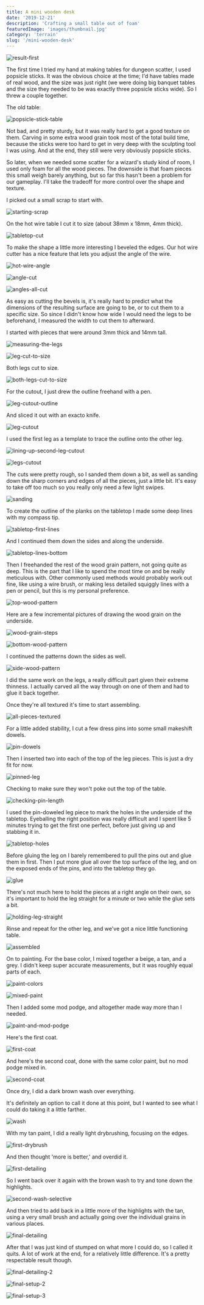 ```yaml
---
title: A mini wooden desk
date: '2019-12-21'
description: 'Crafting a small table out of foam'
featuredImage: 'images/thumbnail.jpg'
category: 'terrain'
slug: '/mini-wooden-desk'
---
```


![result-first](images/result-first.jpg)

The first time I tried my hand at making tables for dungeon scatter, I used popsicle sticks. It was the obvious choice at the time; I'd have tables made of real wood, and the size was just right (we were doing big banquet tables and the size they needed to be was exactly three popsicle sticks wide). So I threw a couple together.

The old table:

![popsicle-stick-table](images/popsicle-stick-table.jpg)

Not bad, and pretty sturdy, but it was really hard to get a good texture on them. Carving in some extra wood grain took most of the total build time, because the sticks were too hard to get in very deep with the sculpting tool I was using. And at the end, they still were very obviously popsicle sticks.

So later, when we needed some scatter for a wizard's study kind of room, I used only foam for all the wood pieces. The downside is that foam pieces this small weigh barely anything, but so far this hasn't been a problem for our gameplay. I'll take the tradeoff for more control over the shape and texture.

I picked out a small scrap to start with.

![starting-scrap](images/starting-scrap.jpg)

On the hot wire table I cut it to size (about 38mm x 18mm, 4mm thick).

![tabletop-cut](images/tabletop-cut.jpg)

To make the shape a little more interesting I beveled the edges. Our hot wire cutter has a nice feature that lets you adjust the angle of the wire.

![hot-wire-angle](images/hot-wire-angle.jpg)

![angle-cut](images/angle-cut.jpg)

![angles-all-cut](images/angles-all-cut.jpg)

As easy as cutting the bevels is, it's really hard to predict what the dimensions of the resulting surface are going to be, or to cut them to a specific size. So since I didn't know how wide I would need the legs to be beforehand, I measured the width to cut them to afterward.

I started with pieces that were around 3mm thick and 14mm tall.

![measuring-the-legs](images/measuring-the-legs.jpg)

![leg-cut-to-size](images/leg-cut-to-size.jpg)

Both legs cut to size.

![both-legs-cut-to-size](images/both-legs-cut-to-size.jpg)

For the cutout, I just drew the outline freehand with a pen.

![leg-cutout-outline](images/leg-cutout-outline.jpg)

And sliced it out with an exacto knife.

![leg-cutout](images/leg-cutout.jpg)

I used the first leg as a template to trace the outline onto the other leg.

![lining-up-second-leg-cutout](images/lining-up-second-leg-cutout.jpg)

![legs-cutout](images/legs-cutout.jpg)

The cuts were pretty rough, so I sanded them down a bit, as well as sanding down the sharp corners and edges of all the pieces, just a little bit. It's easy to take off too much so you really only need a few light swipes.

![sanding](images/sanding.jpg)

To create the outline of the planks on the tabletop I made some deep lines with my compass tip.

![tabletop-first-lines](images/tabletop-first-lines.jpg)

And I continued them down the sides and along the underside.

![tabletop-lines-bottom](images/tabletop-lines-bottom.jpg)

Then I freehanded the rest of the wood grain pattern, not going quite as deep. This is the part that I like to spend the most time on and be really meticulous with. Other commonly used methods would probably work out fine, like using a wire brush, or making less detailed squiggly lines with a pen or pencil, but this is my personal preference.

![top-wood-pattern](images/top-wood-pattern.jpg)

Here are a few incremental pictures of drawing the wood grain on the underside.

![wood-grain-steps](images/wood-grain-steps.jpg)

![bottom-wood-pattern](images/bottom-wood-pattern.jpg)

I continued the patterns down the sides as well.

![side-wood-pattern](images/side-wood-pattern.jpg)

I did the same work on the legs, a really difficult part given their extreme thinness. I actually carved all the way through on one of them and had to glue it back together.

Once they're all textured it's time to start assembling.

![all-pieces-textured](images/all-pieces-textured.jpg)

For a little added stability, I cut a few dress pins into some small makeshift dowels.

![pin-dowels](images/pin-dowels.jpg)

Then I inserted two into each of the top of the leg pieces. This is just a dry fit for now.

![pinned-leg](images/pinned-leg.jpg)

Checking to make sure they won't poke out the top of the table.

![checking-pin-length](images/checking-pin-length.jpg)

I used the pin-doweled leg piece to mark the holes in the underside of the tabletop. Eyeballing the right position was really difficult and I spent like 5 minutes trying to get the first one perfect, before just giving up and stabbing it in.

![tabletop-holes](images/tabletop-holes.jpg)

Before gluing the leg on I barely remembered to pull the pins out and glue them in first. Then I put more glue all over the top surface of the leg, and on the exposed ends of the pins, and into the tabletop they go.

![glue](images/glue.jpg)

There's not much here to hold the pieces at a right angle on their own, so it's important to hold the leg straight for a minute or two while the glue sets a bit.

![holding-leg-straight](images/holding-leg-straight.jpg)

Rinse and repeat for the other leg, and we've got a nice little functioning table.

![assembled](images/assembled.jpg)

On to painting. For the base color, I mixed together a beige, a tan, and a grey. I didn't keep super accurate measurements, but it was roughly equal parts of each.

![paint-colors](images/paint-colors.jpg)

![mixed-paint](images/mixed-paint.jpg)

Then I added some mod podge, and altogether made way more than I needed.

![paint-and-mod-podge](images/paint-and-mod-podge.jpg)

Here's the first coat.

![first-coat](images/first-coat.jpg)

And here's the second coat, done with the same color paint, but no mod podge mixed in.

![second-coat](images/second-coat.jpg)

Once dry, I did a dark brown wash over everything.

It's definitely an option to call it done at this point, but I wanted to see what I could do taking it a little farther.

![wash](images/wash.jpg)

With my tan paint, I did a really light drybrushing, focusing on the edges.

![first-drybrush](images/first-drybrush.jpg)

And then thought 'more is better,' and overdid it.

![first-detailing](images/first-detailing.jpg)

So I went back over it again with the brown wash to try and tone down the highlights.

![second-wash-selective](images/second-wash-selective.jpg)

And then tried to add back in a little more of the highlights with the tan, using a very small brush and actually going over the individual grains in various places.

![final-detailing](images/final-detailing.jpg)

After that I was just kind of stumped on what more I could do, so I called it quits. A lot of work at the end, for a relatively little difference. It's a pretty respectable result though.

![final-detailing-2](images/final-detailing-2.jpg)

![final-setup-2](images/final-setup-2.jpg)

![final-setup-3](images/final-setup-3.jpg)
